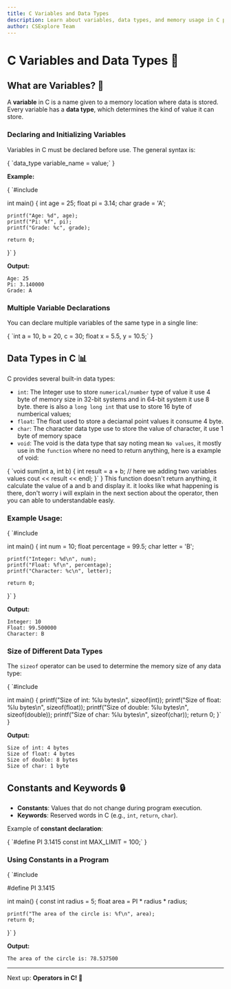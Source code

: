 ```yaml
---
title: C Variables and Data Types
description: Learn about variables, data types, and memory usage in C programming.
author: CSExplore Team
---
```


# C Variables and Data Types 📝

## What are Variables? 🤔
A **variable** in C is a name given to a memory location where data is stored. Every variable has a **data type**, which determines the kind of value it can store.

### **Declaring and Initializing Variables**
Variables in C must be declared before use. The general syntax is:

<CodeBlock language="c">
{
`data_type variable_name = value;`
}
</CodeBlock>

**Example:**

<CodeBlock language="c">
{
`#include <stdio.h>

int main() {
    int age = 25;
    float pi = 3.14;
    char grade = 'A';
    
    printf("Age: %d", age);
    printf("Pi: %f", pi);
    printf("Grade: %c", grade);
    
    return 0;
}`
}
</CodeBlock>

**Output:**

```
Age: 25
Pi: 3.140000
Grade: A
```

### **Multiple Variable Declarations**
You can declare multiple variables of the same type in a single line:

<CodeBlock language="c">
{
`int a = 10, b = 20, c = 30;
float x = 5.5, y = 10.5;`
}
</CodeBlock>

## Data Types in C 📊
C provides several built-in data types:
- `int`: The Integer use to store `numerical/number` type of value it use 4 byte of memory size in 32-bit systems and in 64-bit system it use 8 byte. there is also a `long long int` that use to store 16 byte of numberical values;
- `float`: The float used to store a deciamal point values it consume 4 byte.
- `char`: The character data type use to store the value of character, it use 1 byte of memory space
- `void`: The void is the data type that say noting mean `No values`, it mostly use in the `function` where no need to return anything, here is a example of void:
<CodeBlock language="c">
{
`void sum(int a, int b) {
    int result = a + b; // here we adding two variables values
    cout << result << endl;
}`
}
</CodeBlock>
This function doesn't return anything, it calculate the value of a and b and display it. it looks like what happening is there, don't worry i will explain in the next section about the operator, then you can able to understandable easly.

### **Example Usage:**

<CodeBlock language="c">
{
`#include <stdio.h>

int main() {
    int num = 10;
    float percentage = 99.5;
    char letter = 'B';
    
    printf("Integer: %d\n", num);
    printf("Float: %f\n", percentage);
    printf("Character: %c\n", letter);
    
    return 0;
}`
}
</CodeBlock>

**Output:**

```
Integer: 10
Float: 99.500000
Character: B
```

### **Size of Different Data Types**
The `sizeof` operator can be used to determine the memory size of any data type:

<CodeBlock language="c">
{
`#include <stdio.h>

int main() {
    printf("Size of int: %lu bytes\n", sizeof(int));
    printf("Size of float: %lu bytes\n", sizeof(float));
    printf("Size of double: %lu bytes\n", sizeof(double));
    printf("Size of char: %lu bytes\n", sizeof(char));
    return 0;
}`
}
</CodeBlock>

**Output:**

```
Size of int: 4 bytes
Size of float: 4 bytes
Size of double: 8 bytes
Size of char: 1 byte
```

## Constants and Keywords 🔒
- **Constants**: Values that do not change during program execution.
- **Keywords**: Reserved words in C (e.g., `int`, `return`, `char`).

Example of **constant declaration**:

<CodeBlock language="c">
{
`#define PI 3.1415
const int MAX_LIMIT = 100;`
}
</CodeBlock>

### **Using Constants in a Program**

<CodeBlock language="c">
{
`#include <stdio.h>

#define PI 3.1415

int main() {
    const int radius = 5;
    float area = PI * radius * radius;
    
    printf("The area of the circle is: %f\n", area);
    return 0;
}`
}
</CodeBlock>

**Output:**

```
The area of the circle is: 78.537500
```

---

Next up: **Operators in C! 🚀**
